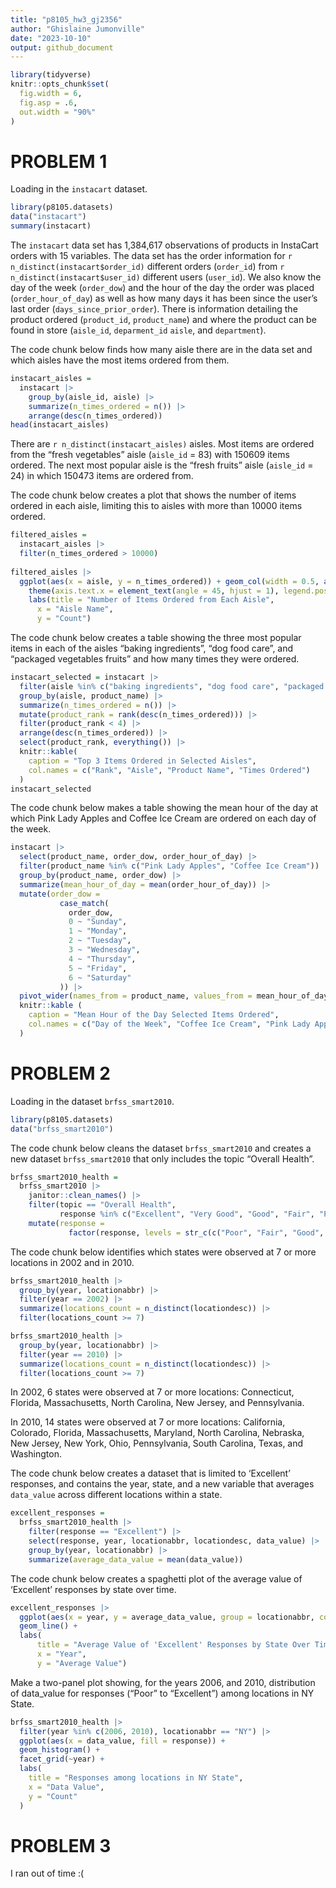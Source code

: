 ```yaml
---
title: "p8105_hw3_gj2356"
author: "Ghislaine Jumonville"
date: "2023-10-10"
output: github_document
---
```


```r
library(tidyverse)
knitr::opts_chunk$set(
  fig.width = 6,
  fig.asp = .6,
  out.width = "90%"
)
```

# PROBLEM 1

Loading in the `instacart` dataset.
```r
library(p8105.datasets)
data("instacart")
summary(instacart)
```

The `instacart` data set has 1,384,617 observations of products in InstaCart orders with 15 variables. The data set has the order information for `r n_distinct(instacart$order_id)` different orders (`order_id`) from `r n_distinct(instacart$user_id)` different users (`user_id`). We also know the day of the week (`order_dow`) and the hour of the day the order was placed (`order_hour_of_day`) as well as how many days it has been since the user's last order (`days_since_prior_order`). There is information detailing the product ordered (`product_id`, `product_name`) and where the product can be found in store (`aisle_id`, `deparment_id` `aisle`, and `department`).   

The code chunk below finds how many aisle there are in the data set and which aisles have the most items ordered from them.

```r
instacart_aisles = 
  instacart |> 
    group_by(aisle_id, aisle) |> 
    summarize(n_times_ordered = n()) |> 
    arrange(desc(n_times_ordered))
head(instacart_aisles)
```

There are `r n_distinct(instacart_aisles)` aisles. Most items are ordered from the "fresh vegetables" aisle (`aisle_id` = 83) with 150609 items ordered. The next most popular aisle is the "fresh fruits" aisle (`aisle_id` = 24) in which 150473 items are ordered from.

The code chunk below creates a plot that shows the number of items ordered in each aisle, limiting this to aisles with more than 10000 items ordered.
```r
filtered_aisles =
  instacart_aisles |> 
  filter(n_times_ordered > 10000)
  
filtered_aisles |> 
  ggplot(aes(x = aisle, y = n_times_ordered)) + geom_col(width = 0.5, aes(fill = aisle)) +
    theme(axis.text.x = element_text(angle = 45, hjust = 1), legend.position = "none") +
    labs(title = "Number of Items Ordered from Each Aisle",
      x = "Aisle Name",
      y = "Count")
```


The code chunk below creates a table showing the three most popular items in each of the aisles “baking ingredients”, “dog food care”, and “packaged vegetables fruits” and how many times they were ordered.
```r
instacart_selected = instacart |> 
  filter(aisle %in% c("baking ingredients", "dog food care", "packaged vegetables fruits")) |> 
  group_by(aisle, product_name) |> 
  summarize(n_times_ordered = n()) |> 
  mutate(product_rank = rank(desc(n_times_ordered))) |> 
  filter(product_rank < 4) |> 
  arrange(desc(n_times_ordered)) |> 
  select(product_rank, everything()) |> 
  knitr::kable(
    caption = "Top 3 Items Ordered in Selected Aisles",
    col.names = c("Rank", "Aisle", "Product Name", "Times Ordered")
  )
instacart_selected
```


The code chunk below makes a table showing the mean hour of the day at which Pink Lady Apples and Coffee Ice Cream are ordered on each day of the week.

```r
instacart |> 
  select(product_name, order_dow, order_hour_of_day) |> 
  filter(product_name %in% c("Pink Lady Apples", "Coffee Ice Cream")) |>
  group_by(product_name, order_dow) |> 
  summarize(mean_hour_of_day = mean(order_hour_of_day)) |> 
  mutate(order_dow =
           case_match(
             order_dow,
             0 ~ "Sunday",
             1 ~ "Monday",
             2 ~ "Tuesday",
             3 ~ "Wednesday",
             4 ~ "Thursday",
             5 ~ "Friday",
             6 ~ "Saturday"
           )) |> 
  pivot_wider(names_from = product_name, values_from = mean_hour_of_day) |> 
  knitr::kable (
    caption = "Mean Hour of the Day Selected Items Ordered",
    col.names = c("Day of the Week", "Coffee Ice Cream", "Pink Lady Apples")
  )
```

# PROBLEM 2

Loading in the dataset `brfss_smart2010`.
```r
library(p8105.datasets)
data("brfss_smart2010")
```

The code chunk below cleans the dataset `brfss_smart2010` and creates a new dataset `brfss_smart2010` that only includes the topic "Overall Health".
```r
brfss_smart2010_health = 
  brfss_smart2010 |> 
    janitor::clean_names() |> 
    filter(topic == "Overall Health", 
           response %in% c("Excellent", "Very Good", "Good", "Fair", "Poor")) |> 
    mutate(response =
             factor(response, levels = str_c(c("Poor", "Fair", "Good", "Very Good", "Excellent"))))
```

The code chunk below identifies which states were observed at 7 or more locations in 2002 and in 2010.
```r
brfss_smart2010_health |> 
  group_by(year, locationabbr) |> 
  filter(year == 2002) |> 
  summarize(locations_count = n_distinct(locationdesc)) |> 
  filter(locations_count >= 7)

brfss_smart2010_health |> 
  group_by(year, locationabbr) |> 
  filter(year == 2010) |> 
  summarize(locations_count = n_distinct(locationdesc)) |> 
  filter(locations_count >= 7)
```

In 2002, 6 states were observed at 7 or more locations: Connecticut, Florida, Massachusetts, North Carolina, New Jersey, and Pennsylvania.

In 2010, 14 states were observed at 7 or more locations: California, Colorado, Florida, Massachusetts, Maryland, North Carolina, Nebraska, New Jersey, New York, Ohio, Pennsylvania, South Carolina, Texas, and Washington.

The code chunk below creates a dataset that is limited to 'Excellent' responses, and contains the year, state, and a new variable that averages `data_value` across different locations within a state.
```r
excellent_responses =   
  brfss_smart2010_health |> 
    filter(response == "Excellent") |> 
    select(response, year, locationabbr, locationdesc, data_value) |> 
    group_by(year, locationabbr) |> 
    summarize(average_data_value = mean(data_value))
```


The code chunk below creates a spaghetti plot of the average value of 'Excellent' responses by state over time.
```r
excellent_responses |> 
  ggplot(aes(x = year, y = average_data_value, group = locationabbr, color = locationabbr)) + 
  geom_line() + 
  labs(
      title = "Average Value of 'Excellent' Responses by State Over Time",
      x = "Year",
      y = "Average Value")
```

Make a two-panel plot showing, for the years 2006, and 2010, distribution of data_value for responses (“Poor” to “Excellent”) among locations in NY State.

```r
brfss_smart2010_health |> 
  filter(year %in% c(2006, 2010), locationabbr == "NY") |> 
  ggplot(aes(x = data_value, fill = response)) +
  geom_histogram() +
  facet_grid(~year) +
  labs(
    title = "Responses among locations in NY State",
    x = "Data Value",
    y = "Count"
  )
```


# PROBLEM 3

I ran out of time :(